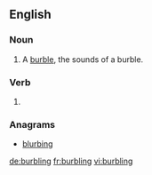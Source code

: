 
==English==

===Noun===
{{en-noun}}

# A [[burble]], the sounds of a burble.

===Verb===
{{head|en}}

# {{present participle of|burble|lang=en}}

===Anagrams===
* [[blurbing#English|blurbing]]

[[de:burbling]]
[[fr:burbling]]
[[vi:burbling]]